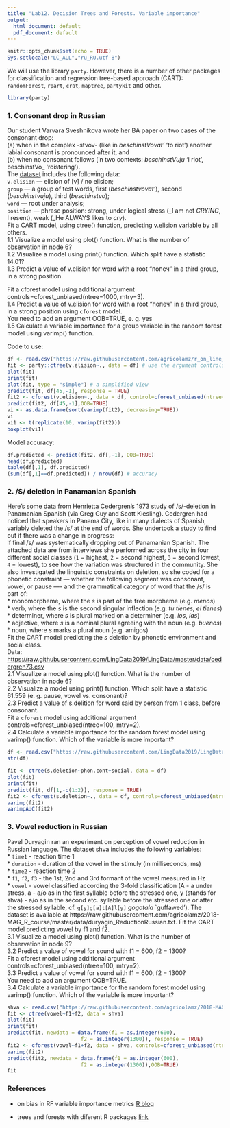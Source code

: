```yaml
---
title: "Lab12. Decision Trees and Forests. Variable importance"
output:
  html_document: default
  pdf_document: default
---
```


```r
knitr::opts_chunk$set(echo = TRUE)
Sys.setlocale("LC_ALL","ru_RU.utf-8")
```

We will use the library `party`. However, there is a number of other packages for classification and regression tree-based approach (CART): `randomForest`, `rpart`, `crat`, `maptree`, `partykit` and other.

```r
library(party)
```

### 1. Consonant drop in Russian

Our student Varvara Sveshnikova wrote her BA paper on two cases of the consonant drop:  
(a) when in the complex -stvov- (like in _beschinstVovat'_ 'to riot') another labial consonant is pronounced after it, and   
(b) when no consonant follows (in two contexts: _beschinstVuju_ 'I riot', beschinstVo_ 'roistering').  
The [dataset](https://raw.githubusercontent.com/agricolamz/r_on_line_course_data/master/Sveshnikova.2016.v.elision.csv) includes the following data:  
`v.elision` --- elision of [v] / no elision;  
`group` --- a group of test words, first (_beschinstvovat'_), second (_beschinstvuju_), third (_beschinstvo_);   
`word` --- root under analysis;  
`position` --- phrase position: strong, under logical stress (_I am not *CRYING*, I resent), weak (_He ALWAYS likes to *cry*).  
Fit a CART model, using ctree() function, predicting v.elision variable by all others.  
1.1 Visualize a model using plot() function. What is the number of observation in node 6?  
1.2 Visualize a model using print() function. Which split have a statistic 14.01?  
1.3 Predict a value of v.elision for word with a root "попеч" in a third group, in a strong position.  

Fit a cforest model using additional argument controls=cforest_unbiased(ntree=1000, mtry=3).   
1.4 Predict a value of v.elision for word with a root "попеч" in a third group, in a strong position using `cforest` model.  
You need to add an argument OOB=TRUE, e. g. yes  
1.5 Calculate a variable importance for a group variable in the random forest model using varimp() function.  

Code to use:
```r
df <- read.csv("https://raw.githubusercontent.com/agricolamz/r_on_line_course_data/master/Sveshnikova.2016.v.elision.csv")
fit <- party::ctree(v.elision~., data = df) # use the argument controls = ctree_control(...) to control the max depth etc.
plot(fit)
print(fit)
plot(fit, type = "simple") # a simplified view
predict(fit, df[45,-1], response = TRUE)
fit2 <- cforest(v.elision~., data = df, control=cforest_unbiased(ntree=1000, mtry=3))
predict(fit2, df[45,-1],OOB=TRUE)
vi <- as.data.frame(sort(varimp(fit2), decreasing=TRUE))
vi
vi1 <- t(replicate(10, varimp(fit2)))
boxplot(vi1)
```
Model accuracy:
```r
df.predicted <- predict(fit2, df[,-1], OOB=TRUE)
head(df.predicted)  
table(df[,1], df.predicted)
(sum(df[,1]==df.predicted)) / nrow(df) # accuracy
```

### 2. /S/ deletion in Panamanian Spanish

Here's some data from Henrietta Cedergren's 1973 study of /s/-deletion in Panamanian Spanish (via Greg Guy and Scott Kiesling). Cedergren had noticed that speakers in Panama City, like in many dialects of Spanish, variably deleted the /s/ at the end of words. She undertook a study to find out if there was a change in progress:  
if final /s/ was systematically dropping out of Panamanian Spanish. 
The attached data are from interviews she performed across the city in four different social classes (`1` = highest, `2` = second highest, `3` = second lowest, `4` = lowest), to see how the variation was structured in the community. She also investigated the linguistic constraints on deletion, so she coded for a phonetic constraint — whether the following segment was consonant, vowel, or pause —- and the grammatical category of word that the /s/ is part of:  
* monomorpheme, where the $s$ is part of the free morpheme (e.g. _menos_)  
* verb, where the $s$ is the second singular inflection (e.g. _tu tienes_, _el tienes_)  
* determiner, where $s$ is plural marked on a determiner (e.g. _los_, _las_)  
* adjective, where $s$ is a nominal plural agreeing with the noun (e.g. _buenos_)  
* noun, where $s$ marks a plural noun (e.g. amigos)  
Fit the CART model predicting the $s$ deletion by phonetic environment and social class.  
Data: [https://raw.githubusercontent.com/LingData2019/LingData/master/data/cedergren73.csv](https://raw.githubusercontent.com/LingData2019/LingData/master/data/cedergren73.csv)  
2.1 Visualize a model using plot() function. What is the number of observation in node 6?  
2.2 Visualize a model using print() function. Which split have a statistic 61.559 (e. g. pause, vowel vs. consonant)?  
2.3 Predict a value of s.delition for word said by person from 1 class, before consonant.  
Fit a `cforest` model using additional argument controls=cforest_unbiased(ntree=100, mtry=2).  
2.4 Calculate a variable importance for the random forest model using varimp() function. Which of the variable is more important?  
```r
df <- read.csv("https://raw.githubusercontent.com/LingData2019/LingData/master/data/cedergren73.csv")
str(df)

fit <- ctree(s.deletion~phon.cont+social, data = df)
plot(fit)
print(fit)
predict(fit, df[1,-c(1:2)], response = TRUE)
fit2 <- cforest(s.deletion~., data = df, controls=cforest_unbiased(ntree=100, mtry=2))
varimp(fit2)
varimpAUC(fit2)

```
### 3. Vowel reduction in Russian
Pavel Duryagin ran an experiment on perception of vowel reduction in Russian language. The dataset shva includes the following variables:  
* `time1` - reaction time 1    
* `duration` - duration of the vowel in the stimuly (in milliseconds, ms)  
* `time2` - reaction time 2  
* `f1`, `f2`, `f3` - the 1st, 2nd and 3rd formant of the vowel measured in Hz  
* `vowel` - vowel classified according the 3-fold classification (A - a under stress, a - a/o as in the first syllable before the stressed one, y (stands for shva) - a/o as in the second etc. syllable before the stressed one or after the stressed syllable, cf. ```g[y]g[a]t[A]l[y]``` _gogotala_ `guffawed’).
The dataset is available at https://raw.githubusercontent.com/agricolamz/2018-MAG_R_course/master/data/duryagin_ReductionRussian.txt.
Fit the CART model predicting vowel by f1 and f2.  
3.1 Visualize a model using plot() function. What is the number of observation in node 9?  
3.2 Predict a value of vowel for sound with f1 = 600, f2 = 1300?  
Fit a cforest model using additional argument controls=cforest_unbiased(ntree=100, mtry=2).  
3.3 Predict a value of vowel for sound with f1 = 600, f2 = 1300?  
You need to add an argument OOB=TRUE.   
3.4 Calculate a variable importance for the random forest model using varimp() function. Which of the variable is more important?  
```r
shva <- read.csv("https://raw.githubusercontent.com/agricolamz/2018-MAG_R_course/master/data/duryagin_ReductionRussian.txt", sep = "\t")
fit <- ctree(vowel~f1+f2, data = shva)
plot(fit)
print(fit)
predict(fit, newdata = data.frame(f1 = as.integer(600),
                        f2 = as.integer(1300)), response = TRUE)
fit2 <- cforest(vowel~f1+f2, data = shva, controls=cforest_unbiased(ntree=100, mtry=2))
varimp(fit2)
predict(fit2, newdata = data.frame(f1 = as.integer(600),
                        f2 = as.integer(1300)),OOB=TRUE)
fit
```

### References

* on bias in RF variable importance metrics [R blog](https://www.r-bloggers.com/be-aware-of-bias-in-rf-variable-importance-metrics/)

* trees and forests with diferent R packages [link](https://rpubs.com/YorkLin/cb103_20181106)  
